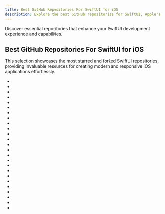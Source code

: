 ```yaml
---
title: Best GitHub Repositories For SwiftUI for iOS
description: Explore the best GitHub repositories for SwiftUI, Apple's framework for building user interfaces across all Apple platforms.
---
```

Discover essential repositories that enhance your SwiftUI development experience and capabilities.

## Best GitHub Repositories For SwiftUI for iOS

This selection showcases the most starred and forked SwiftUI repositories, providing invaluable resources for creating modern and responsive iOS applications effortlessly.

- <Badge owner="L-j-h-c" repoName="SwitftUI-Tutorial" stars="https://img.shields.io/github/stars/L-j-h-c/SwitftUI-Tutorial?style=flat&logoSize=auto" forks="https://img.shields.io/github/forks/L-j-h-c/SwitftUI-Tutorial?style=flat&logoSize=auto"/>
- <Badge owner="iAmVishal16" repoName="VPTabView" stars="https://img.shields.io/github/stars/iAmVishal16/VPTabView?style=flat&logoSize=auto" forks="https://img.shields.io/github/forks/iAmVishal16/VPTabView?style=flat&logoSize=auto"/>
- <Badge owner="AlexanderSutul" repoName="SwitftUIPassw" stars="https://img.shields.io/github/stars/AlexanderSutul/SwitftUIPassw?style=flat&logoSize=auto" forks="https://img.shields.io/github/forks/AlexanderSutul/SwitftUIPassw?style=flat&logoSize=auto"/>
- <Badge owner="jldavid" repoName="PhotoFetch" stars="https://img.shields.io/github/stars/jldavid/PhotoFetch?style=flat&logoSize=auto" forks="https://img.shields.io/github/forks/jldavid/PhotoFetch?style=flat&logoSize=auto"/>
- <Badge owner="sikozonpc" repoName="swift-landmarks-app" stars="https://img.shields.io/github/stars/sikozonpc/swift-landmarks-app?style=flat&logoSize=auto" forks="https://img.shields.io/github/forks/sikozonpc/swift-landmarks-app?style=flat&logoSize=auto"/>
- <Badge owner="baturalpk" repoName="memorize_flutter" stars="https://img.shields.io/github/stars/baturalpk/memorize_flutter?style=flat&logoSize=auto" forks="https://img.shields.io/github/forks/baturalpk/memorize_flutter?style=flat&logoSize=auto"/>
- <Badge owner="kmil0" repoName="switftuimusic" stars="https://img.shields.io/github/stars/kmil0/switftuimusic?style=flat&logoSize=auto" forks="https://img.shields.io/github/forks/kmil0/switftuimusic?style=flat&logoSize=auto"/>
- <Badge owner="travisbrigman" repoName="BetterRest" stars="https://img.shields.io/github/stars/travisbrigman/BetterRest?style=flat&logoSize=auto" forks="https://img.shields.io/github/forks/travisbrigman/BetterRest?style=flat&logoSize=auto"/>
- <Badge owner="AiryMiku" repoName="SwitftUIDemo" stars="https://img.shields.io/github/stars/AiryMiku/SwitftUIDemo?style=flat&logoSize=auto" forks="https://img.shields.io/github/forks/AiryMiku/SwitftUIDemo?style=flat&logoSize=auto"/>
- <Badge owner="CatalinP17" repoName="SwitftUICardGame" stars="https://img.shields.io/github/stars/CatalinP17/SwitftUICardGame?style=flat&logoSize=auto" forks="https://img.shields.io/github/forks/CatalinP17/SwitftUICardGame?style=flat&logoSize=auto"/>
- <Badge owner="austonyb" repoName="quizMania" stars="https://img.shields.io/github/stars/austonyb/quizMania?style=flat&logoSize=auto" forks="https://img.shields.io/github/forks/austonyb/quizMania?style=flat&logoSize=auto"/>
- <Badge owner="gustavoharff" repoName="todo-app-switftui" stars="https://img.shields.io/github/stars/gustavoharff/todo-app-switftui?style=flat&logoSize=auto" forks="https://img.shields.io/github/forks/gustavoharff/todo-app-switftui?style=flat&logoSize=auto"/>
- <Badge owner="tbrlpld" repoName="100-days-of-switftui" stars="https://img.shields.io/github/stars/tbrlpld/100-days-of-switftui?style=flat&logoSize=auto" forks="https://img.shields.io/github/forks/tbrlpld/100-days-of-switftui?style=flat&logoSize=auto"/>
- <Badge owner="github-of-jc" repoName="SwitftUIChat" stars="https://img.shields.io/github/stars/github-of-jc/SwitftUIChat?style=flat&logoSize=auto" forks="https://img.shields.io/github/forks/github-of-jc/SwitftUIChat?style=flat&logoSize=auto"/>
- <Badge owner="arfanxn" repoName="spotifan-switftui" stars="https://img.shields.io/github/stars/arfanxn/spotifan-switftui?style=flat&logoSize=auto" forks="https://img.shields.io/github/forks/arfanxn/spotifan-switftui?style=flat&logoSize=auto"/>
- <Badge owner="saugatrai33" repoName="SwitftUI-Weather" stars="https://img.shields.io/github/stars/saugatrai33/SwitftUI-Weather?style=flat&logoSize=auto" forks="https://img.shields.io/github/forks/saugatrai33/SwitftUI-Weather?style=flat&logoSize=auto"/>
- <Badge owner="olorium" repoName="Africa" stars="https://img.shields.io/github/stars/olorium/Africa?style=flat&logoSize=auto" forks="https://img.shields.io/github/forks/olorium/Africa?style=flat&logoSize=auto"/>
- <Badge owner="YashBhalodi" repoName="Taskito_ios" stars="https://img.shields.io/github/stars/YashBhalodi/Taskito_ios?style=flat&logoSize=auto" forks="https://img.shields.io/github/forks/YashBhalodi/Taskito_ios?style=flat&logoSize=auto"/>
- <Badge owner="MKS-01" repoName="SwitftUI-Fullscreen-Modal" stars="https://img.shields.io/github/stars/MKS-01/SwitftUI-Fullscreen-Modal?style=flat&logoSize=auto" forks="https://img.shields.io/github/forks/MKS-01/SwitftUI-Fullscreen-Modal?style=flat&logoSize=auto"/>
- <Badge owner="mbayi-ios" repoName="cryptoApp" stars="https://img.shields.io/github/stars/mbayi-ios/cryptoApp?style=flat&logoSize=auto" forks="https://img.shields.io/github/forks/mbayi-ios/cryptoApp?style=flat&logoSize=auto"/>
- <Badge owner="chelarustefan" repoName="DiceApp-SwitftUI" stars="https://img.shields.io/github/stars/chelarustefan/DiceApp-SwitftUI?style=flat&logoSize=auto" forks="https://img.shields.io/github/forks/chelarustefan/DiceApp-SwitftUI?style=flat&logoSize=auto"/>
- <Badge owner="skk-github" repoName="zyoing" stars="https://img.shields.io/github/stars/skk-github/zyoing?style=flat&logoSize=auto" forks="https://img.shields.io/github/forks/skk-github/zyoing?style=flat&logoSize=auto"/>
- <Badge owner="StefVisconti" repoName="SwitftUI-Foundations---Module-5" stars="https://img.shields.io/github/stars/StefVisconti/SwitftUI-Foundations---Module-5?style=flat&logoSize=auto" forks="https://img.shields.io/github/forks/StefVisconti/SwitftUI-Foundations---Module-5?style=flat&logoSize=auto"/>
- <Badge owner="ChamanGurjar" repoName="News-App-SwitftUI-MVVM" stars="https://img.shields.io/github/stars/ChamanGurjar/News-App-SwitftUI-MVVM?style=flat&logoSize=auto" forks="https://img.shields.io/github/forks/ChamanGurjar/News-App-SwitftUI-MVVM?style=flat&logoSize=auto"/>
- <Badge owner="yadorogi" repoName="MatchPuzzle" stars="https://img.shields.io/github/stars/yadorogi/MatchPuzzle?style=flat&logoSize=auto" forks="https://img.shields.io/github/forks/yadorogi/MatchPuzzle?style=flat&logoSize=auto"/>
